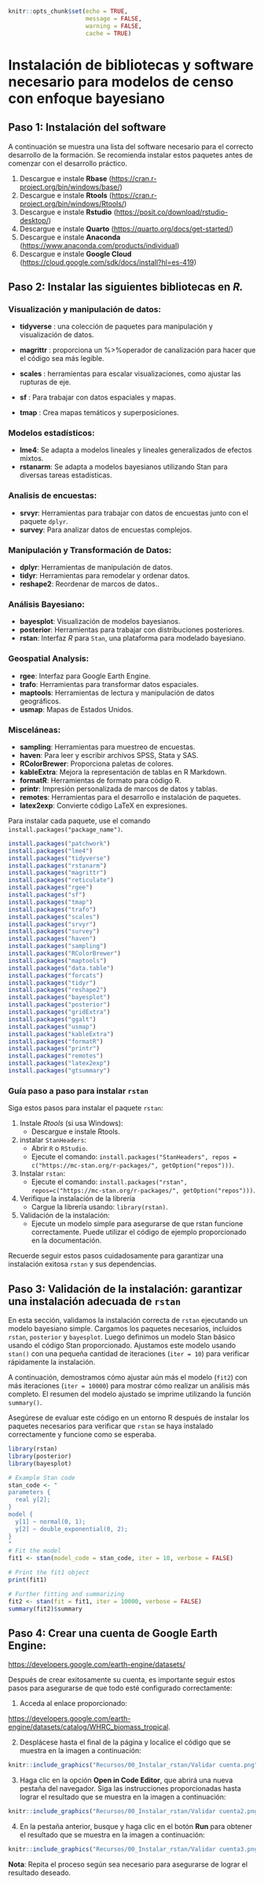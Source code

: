 ```r
knitr::opts_chunk$set(echo = TRUE, 
                      message = FALSE,
                      warning = FALSE,
                      cache = TRUE)

```

# Instalación de bibliotecas y software necesario para modelos de censo con enfoque bayesiano

## Paso 1: Instalación del software
A continuación se muestra una lista del software necesario para el correcto desarrollo de la formación. Se recomienda instalar estos paquetes antes de comenzar con el desarrollo práctico.


1. Descargue e instale **Rbase** (<https://cran.r-project.org/bin/windows/base/>)
2. Descargue e instale **Rtools** (<https://cran.r-project.org/bin/windows/Rtools/>)
3. Descargue e instale **Rstudio** (<https://posit.co/download/rstudio-desktop/>)
4. Descargue e instale **Quarto** (<https://quarto.org/docs/get-started/>)
5. Descargue e instale **Anaconda** (<https://www.anaconda.com/products/individual>)
6. Descargue e instale **Google Cloud** (<https://cloud.google.com/sdk/docs/install?hl=es-419>)


##  Paso 2: Instalar las siguientes bibliotecas en *R.*

### Visualización y manipulación de datos:

- **tidyverse** : una colección de paquetes para manipulación y visualización de datos.

- **magrittr** : proporciona un %>%operador de canalización para hacer que el código sea más legible.

- **scales** : herramientas para escalar visualizaciones, como ajustar las rupturas de eje.

- **sf** : Para trabajar con datos espaciales y mapas.
- **tmap** : Crea mapas temáticos y superposiciones.

### Modelos estadísticos:
- **lme4**: Se adapta a modelos lineales y lineales generalizados de efectos mixtos.
- **rstanarm**: Se adapta a modelos bayesianos utilizando Stan para diversas tareas estadísticas.

### Analisis de encuestas:
- **srvyr**: Herramientas para trabajar con datos de encuestas junto con el paquete `dplyr`.
- **survey**: Para analizar datos de encuestas complejos.

###  Manipulación y Transformación de Datos:
- **dplyr**: Herramientas de manipulación de datos.
- **tidyr**: Herramientas para remodelar y ordenar datos.
- **reshape2**:  Reordenar de marcos de datos..

### Análisis Bayesiano:
- **bayesplot**: Visualización de modelos bayesianos.
- **posterior**: Herramientas para trabajar con distribuciones posteriores.
- **rstan**: Interfaz *R* para `Stan`, una plataforma para modelado bayesiano.

### Geospatial Analysis:
- **rgee**: Interfaz para Google Earth Engine.
- **trafo**: Herramientas para transformar datos espaciales.
- **maptools**: Herramientas de lectura y manipulación de datos geográficos.
- **usmap**: Mapas de Estados Unidos.

### Misceláneas:
- **sampling**: Herramientas para muestreo de encuestas.
- **haven**: Para leer y escribir archivos SPSS, Stata y SAS.
- **RColorBrewer**: Proporciona paletas de colores.
- **kableExtra**: Mejora la representación de tablas en R Markdown.
- **formatR**: Herramientas de formato para código R.
- **printr**:  Impresión personalizada de marcos de datos y tablas.
- **remotes**: Herramientas para el desarrollo e instalación de paquetes.
- **latex2exp**: Convierte código LaTeX en expresiones.



Para instalar cada paquete, use el comando `install.packages("package_name")`.

```r
install.packages("patchwork")
install.packages("lme4")
install.packages("tidyverse")
install.packages("rstanarm")
install.packages("magrittr")
install.packages("reticulate") 
install.packages("rgee") 
install.packages("sf")
install.packages("tmap")
install.packages("trafo")
install.packages("scales")
install.packages("srvyr")
install.packages("survey")
install.packages("haven")
install.packages("sampling")
install.packages("RColorBrewer")
install.packages("maptools")
install.packages("data.table")
install.packages("forcats")
install.packages("tidyr")
install.packages("reshape2")
install.packages("bayesplot")
install.packages("posterior")
install.packages("gridExtra")
install.packages("ggalt")
install.packages("usmap")
install.packages("kableExtra")
install.packages("formatR")
install.packages("printr")
install.packages("remotes")
install.packages("latex2exp")
install.packages("gtsummary")
```

###  Guía paso a paso para instalar `rstan`

Siga estos pasos para instalar el paquete `rstan`:

1. Instale *Rtools* (si usa Windows):
   - Descargue e instale Rtools.

2. instalar `StanHeaders`:
   - Abrir `R` o `RStudio`.
   - Ejecute el comando: `install.packages("StanHeaders", repos = c("https://mc-stan.org/r-packages/", getOption("repos")))`.

3. Instalar `rstan`:
   - Ejecute el comando: `install.packages("rstan", repos=c("https://mc-stan.org/r-packages/", getOption("repos")))`.

4. Verifique la instalación de la librería
   - Cargue la librería usando: `library(rstan)`.

5. Validación de la instalación:
   - Ejecute un modelo simple para asegurarse de que rstan funcione correctamente. Puede utilizar el código de ejemplo proporcionado en la documentación.
   
Recuerde seguir estos pasos cuidadosamente para garantizar una instalación exitosa `rstan` y sus dependencias.


## Paso 3: Validación de la instalación: garantizar una instalación adecuada de `rstan`

En esta sección, validamos la instalación correcta de `rstan` ejecutando un modelo bayesiano simple. Cargamos los paquetes necesarios, incluidos `rstan`, `posterior` y `bayesplot`. Luego definimos un modelo Stan básico usando el código Stan proporcionado. Ajustamos este modelo usando `stan()` con una pequeña cantidad de iteraciones (`iter = 10`) para verificar rápidamente la instalación.

A continuación, demostramos cómo ajustar aún más el modelo (`fit2`) con más iteraciones (`iter = 10000`) para mostrar cómo realizar un análisis más completo. El resumen del modelo ajustado se imprime utilizando la función `summary()`.

Asegúrese de evaluar este código en un entorno R después de instalar los paquetes necesarios para verificar que `rstan` se haya instalado correctamente y funcione como se esperaba.

```r
library(rstan)
library(posterior)
library(bayesplot)

# Example Stan code
stan_code <- "
parameters {
  real y[2]; 
} 
model {
  y[1] ~ normal(0, 1);
  y[2] ~ double_exponential(0, 2);
} 
"
# Fit the model
fit1 <- stan(model_code = stan_code, iter = 10, verbose = FALSE) 

# Print the fit1 object
print(fit1)

# Further fitting and summarizing
fit2 <- stan(fit = fit1, iter = 10000, verbose = FALSE) 
summary(fit2)$summary 
```



## Paso 4: Crear una cuenta de Google Earth Engine:

<https://developers.google.com/earth-engine/datasets/>

Después de crear exitosamente su cuenta, es importante seguir estos pasos para asegurarse de que todo esté configurado correctamente:

1. Acceda al enlace proporcionado:

<https://developers.google.com/earth-engine/datasets/catalog/WHRC_biomass_tropical>.

2. Desplácese hasta el final de la página y localice el código que se muestra en la imagen a continuación:


```r
knitr::include_graphics("Recursos/00_Instalar_rstan/Validar cuenta.png")
```

3. Haga clic en la opción  **Open in Code Editor**, que abrirá una nueva pestaña del navegador. Siga las instrucciones proporcionadas hasta lograr el resultado que se muestra en la imagen a continuación:

```r
knitr::include_graphics("Recursos/00_Instalar_rstan/Validar cuenta2.png")
```

4. En la pestaña anterior, busque y haga clic en el botón **Run** para obtener el resultado que se muestra en la imagen a continuación:

```r
knitr::include_graphics("Recursos/00_Instalar_rstan/Validar cuenta3.png")
```

**Nota**: Repita el proceso según sea necesario para asegurarse de lograr el resultado deseado.